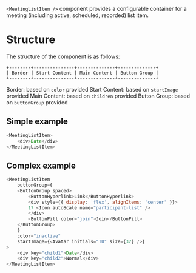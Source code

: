 `<MeetingListItem />` component provides a configurable container for a meeting (including active, scheduled, recorded) list item.

# Structure

The structure of the component is as follows:
```
+--------+---------------+--------------+--------------+
| Border | Start Content | Main Content | Button Group |
+--------+---------------+--------------+--------------+
```
Border: based on `color` provided
Start Content: based on `startImage` provided
Main Content: based on `children` provided
Button Group: based on `buttonGroup` provided

## Simple example
```js
<MeetingListItem>
    <div>Date</div>
</MeetingListItem>
```

## Complex example
```js
<MeetingListItem
    buttonGroup={
    <ButtonGroup spaced>
        <ButtonHyperlink>Link</ButtonHyperlink>
        <div style={{ display: 'flex', alignItems: 'center' }}>
        17 <Icon autoScale name="participant-list" />
        </div>
        <ButtonPill color="join">Join</ButtonPill>
    </ButtonGroup>
    }
    color="inactive"
    startImage={<Avatar initials="TU" size={32} />}
>
    <div key="child1">Date</div>
    <div key="child2">Normal</div>
</MeetingListItem>
```